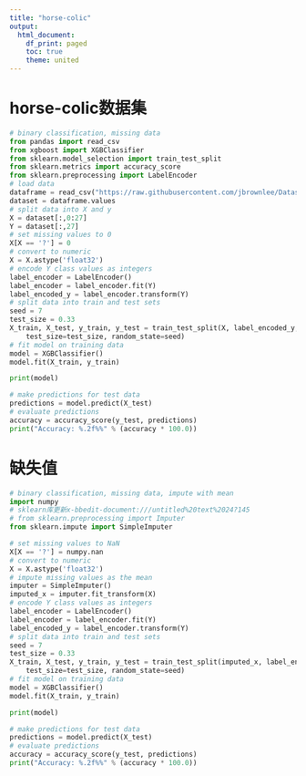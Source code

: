 ```yaml
---
title: "horse-colic"
output:
  html_document:
    df_print: paged
    toc: true
    theme: united
---
```


# horse-colic数据集

```python
# binary classification, missing data
from pandas import read_csv  
from xgboost import XGBClassifier  
from sklearn.model_selection import train_test_split  
from sklearn.metrics import accuracy_score  
from sklearn.preprocessing import LabelEncoder  
# load data  
dataframe = read_csv("https://raw.githubusercontent.com/jbrownlee/Datasets/master/horse-colic.data", delim_whitespace=True, header=None)
dataset = dataframe.values
# split data into X and y  
X = dataset[:,0:27]
Y = dataset[:,27]
# set missing values to 0  
X[X == '?'] = 0
# convert to numeric  
X = X.astype('float32')
# encode Y class values as integers  
label_encoder = LabelEncoder()
label_encoder = label_encoder.fit(Y)
label_encoded_y = label_encoder.transform(Y)  
# split data into train and test sets  
seed = 7
test_size = 0.33 
X_train, X_test, y_train, y_test = train_test_split(X, label_encoded_y,
    test_size=test_size, random_state=seed)
# fit model on training data
model = XGBClassifier()
model.fit(X_train, y_train)
```

```python
print(model)
```

```python
# make predictions for test data
predictions = model.predict(X_test)
# evaluate predictions
accuracy = accuracy_score(y_test, predictions)
print("Accuracy: %.2f%%" % (accuracy * 100.0))
```


# 缺失值

```python
# binary classification, missing data, impute with mean
import numpy  
# sklearn库更新x-bbedit-document:///untitled%20text%2024?145
# from sklearn.preprocessing import Imputer
from sklearn.impute import SimpleImputer

# set missing values to NaN  
X[X == '?'] = numpy.nan  
# convert to numeric  
X = X.astype('float32')  
# impute missing values as the mean
imputer = SimpleImputer()
imputed_x = imputer.fit_transform(X)
# encode Y class values as integers
label_encoder = LabelEncoder()
label_encoder = label_encoder.fit(Y)
label_encoded_y = label_encoder.transform(Y)
# split data into train and test sets
seed = 7
test_size = 0.33
X_train, X_test, y_train, y_test = train_test_split(imputed_x, label_encoded_y,
    test_size=test_size, random_state=seed)
# fit model on training data
model = XGBClassifier()
model.fit(X_train, y_train)
```


```python
print(model)
```

```python
# make predictions for test data
predictions = model.predict(X_test)
# evaluate predictions
accuracy = accuracy_score(y_test, predictions)
print("Accuracy: %.2f%%" % (accuracy * 100.0))
```


